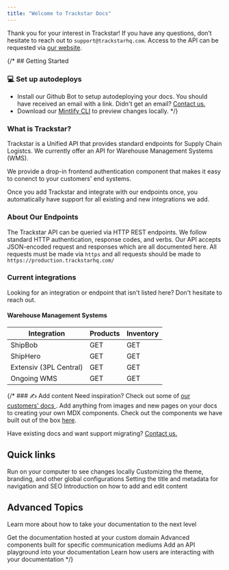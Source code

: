```yaml
---
title: "Welcome to Trackstar Docs"
---
```


Thank you for your interest in Trackstar! If you have any questions, don’t hesitate to reach out to `support@trackstarhq.com`. Access to the API can be requested via [our website](trackstarhq.com).

{/* ## Getting Started
### 💻  Set up autodeploys
- Install our Github Bot to setup autodeploying your docs. You should have received an email with a link. Didn't get an email? <a href="mailto:kate@mintlify.com">Contact us.</a>
- Download our <a href="https://mintlify.com/docs/development">Mintlify CLI</a> to preview changes locally. */}

### What is Trackstar?
Trackstar is a Unified API that provides standard endpoints for Supply Chain Logistcs.
We currently offer an API for Warehouse Management Systems (WMS).

We provide a drop-in frontend authentication component that makes it easy to conenct to your customers' end systems.

Once you add Trackstar and integrate with our endpoints once, you automatically have support for all existing and new integrations we add.


### About Our Endpoints
The Trackstar API can be queried via HTTP REST endpoints. We follow standard HTTP authentication, response codes, and verbs. 
Our API accepts JSON-encoded request and responses which are all documented here. 
All requests must be made via `https` and all requests should be made to `https://production.trackstarhq.com/`

### Current integrations

Looking for an integration or endpoint that isn't listed here? Don't hesitate to reach out.

#### Warehouse Management Systems
| Integration | Products | Inventory |
| ----------- | -------- | --------- |
| ShipBob | GET | GET |
| ShipHero | GET | GET |
| Extensiv (3PL Central) | GET | GET |
| Ongoing WMS | GET | GET |

{/* ### ✍️ Add content
<Tip>
Need inspiration? Check out some of <a href="https://mintlify.com/showcase">our customers' docs </a>.
</Tip>
Add anything from images and new pages on your docs to creating your own MDX components. Check out the components we have built out of the box <a href="https://mintlify.com/docs/writing-content/overview">here</a>.<br />

Have existing docs and want support migrating? <a href="mailto:kate@mintlify.com">Contact us.</a>

## Quick links
<CardGroup>
  <Card title="Developer setup" icon="rectangle-terminal" href="https://mintlify.com/docs/development">
    Run on your computer to see changes locally
  </Card>
  <Card title="Style it up" icon="sliders" href="https://mintlify.com/docs/settings/global">
    Customizing the theme, branding, and other global configurations
  </Card>
  <Card title="SEO and Metadata" icon="heading" href="https://mintlify.com/docs/settings/page">
    Setting the title and metadata for navigation and SEO
  </Card>
  <Card title="Content Tips" icon="pen-nib" href="https://mintlify.com/docs/components/overview">
    Introduction on how to add and edit content
  </Card>
</CardGroup>

## Advanced Topics
Learn more about how to take your documentation to the next level

<CardGroup>
  <Card title="Custom Domains" icon="browser" href="https://mintlify.com/docs/settings/custom-domain/subdomain">
    Get the documentation hosted at your custom domain
  </Card>
  <Card title="Advanced Components" icon="paintbrush-pencil" href="https://mintlify.com/docs/components/advanced/accordion">
    Advanced components built for specific communication mediums
  </Card>
  <Card title="API Components" icon="square-code" href="https://mintlify.com/docs/api-components/overview">
    Add an API playground into your documentation
  </Card>
  <Card title="Analytics" icon="chart-mixed" href="https://mintlify.com/docs/analytics/supported-integrations">
    Learn how users are interacting with your documentation
  </Card>
</CardGroup> */}
